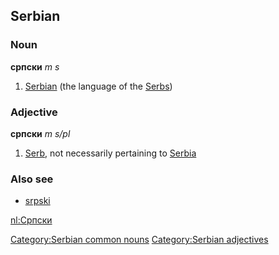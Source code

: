 ==Serbian==
===Noun===
'''српски''' ''m s''
#[[Serbian]] (the language of the [[Serb]]s)
===Adjective===
'''српски''' ''m s/pl''
#[[Serb]], not necessarily pertaining to [[Serbia]]
===Also see===
*[[srpski]]
[[Category:Serbian common nouns]]
[[Category:Serbian adjectives]]

[[nl:Српски]]